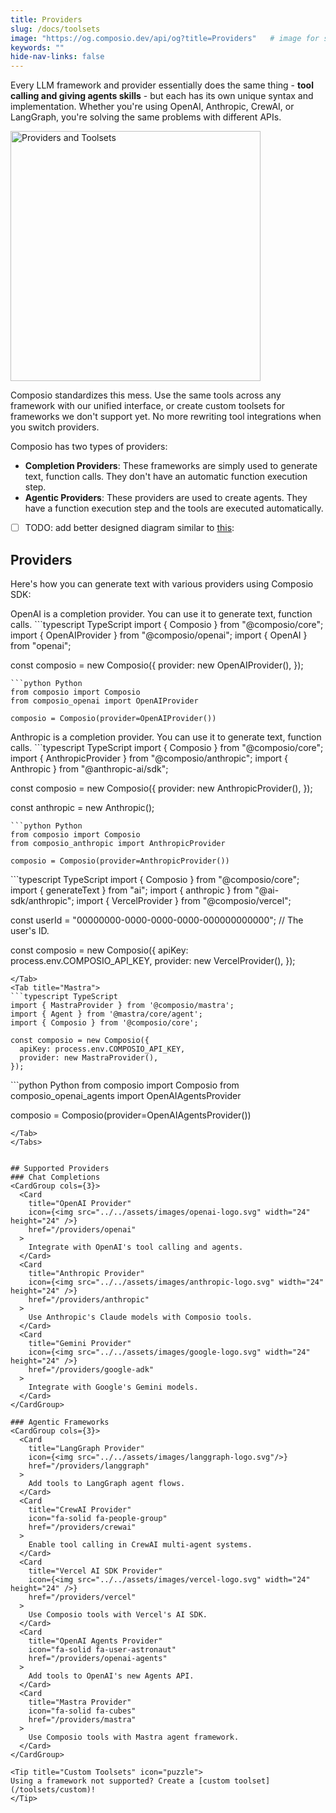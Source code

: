 ```yaml
---
title: Providers
slug: /docs/toolsets
image: "https://og.composio.dev/api/og?title=Providers"   # image for socials
keywords: ""
hide-nav-links: false
---
```


Every LLM framework and provider essentially does the same thing - **tool calling and giving agents skills** - but each has its own unique syntax and implementation. Whether you're using OpenAI, Anthropic, CrewAI, or LangGraph, you're solving the same problems with different APIs.

<Frame>
  <img src="../../assets/images/providers-and-toolsets.png" alt="Providers and Toolsets" width="400px" height="auto"/>
</Frame>

Composio standardizes this mess. Use the same tools across any framework with our unified interface, or create custom toolsets for frameworks we don't support yet. No more rewriting tool integrations when you switch providers.

Composio has two types of providers:
- **Completion Providers**: These frameworks are simply used to generate text, function calls. They don't have an automatic function execution step.
- **Agentic Providers**: These providers are used to create agents. They have a function execution step and the tools are executed automatically.

- [ ]  TODO: add better designed diagram similar to [this](https://ai-sdk.dev/_next/image?url=%2Fimages%2Fai-sdk-diagram.png&w=1920&q=75&dpl=dpl_5bkBm3re18HTqMoueMjBykW24TVg):

## Providers
Here's how you can generate text with various providers using Composio SDK:

<Tabs>
<Tab title="OpenAI (Default)">
OpenAI is a completion provider. You can use it to generate text, function calls.
<CodeGroup>
```typescript TypeScript
import { Composio } from "@composio/core";
import { OpenAIProvider } from "@composio/openai";
import { OpenAI } from "openai";

const composio = new Composio({
  provider: new OpenAIProvider(),
});

```
```python Python
from composio import Composio
from composio_openai import OpenAIProvider

composio = Composio(provider=OpenAIProvider())
```
</CodeGroup>
</Tab>
<Tab title="Anthropic">
Anthropic is a completion provider. You can use it to generate text, function calls.
<CodeGroup>
```typescript TypeScript
import { Composio } from "@composio/core";
import { AnthropicProvider } from "@composio/anthropic";
import { Anthropic } from "@anthropic-ai/sdk";

const composio = new Composio({
  provider: new AnthropicProvider(),
});

const anthropic = new Anthropic();
```
```python Python
from composio import Composio
from composio_anthropic import AnthropicProvider

composio = Composio(provider=AnthropicProvider())
```
</CodeGroup>
</Tab>
<Tab title="Vercel AI SDK">
```typescript TypeScript
import { Composio } from "@composio/core";
import { generateText } from "ai";
import { anthropic } from "@ai-sdk/anthropic";
import { VercelProvider } from "@composio/vercel";

const userId = "00000000-0000-0000-0000-000000000000"; // The user's ID.

const composio = new Composio({
  apiKey: process.env.COMPOSIO_API_KEY,
  provider: new VercelProvider(),
});
```
</Tab>
<Tab title="Mastra">
```typescript TypeScript
import { MastraProvider } from '@composio/mastra';
import { Agent } from '@mastra/core/agent';
import { Composio } from '@composio/core';

const composio = new Composio({
  apiKey: process.env.COMPOSIO_API_KEY,
  provider: new MastraProvider(),
});

```
</Tab>
<Tab title="OpenAI Agents">
```python Python
from composio import Composio
from composio_openai_agents import OpenAIAgentsProvider

composio = Composio(provider=OpenAIAgentsProvider())
```
</Tab>
</Tabs>


## Supported Providers
### Chat Completions
<CardGroup cols={3}>
  <Card
    title="OpenAI Provider"
    icon={<img src="../../assets/images/openai-logo.svg" width="24" height="24" />}
    href="/providers/openai"
  >
    Integrate with OpenAI's tool calling and agents.
  </Card>
  <Card
    title="Anthropic Provider"
    icon={<img src="../../assets/images/anthropic-logo.svg" width="24" height="24" />}
    href="/providers/anthropic"
  >
    Use Anthropic's Claude models with Composio tools.
  </Card>
  <Card
    title="Gemini Provider"
    icon={<img src="../../assets/images/google-logo.svg" width="24" height="24" />}
    href="/providers/google-adk"
  >
    Integrate with Google's Gemini models.
  </Card>
</CardGroup>

### Agentic Frameworks
<CardGroup cols={3}>
  <Card
    title="LangGraph Provider"
    icon={<img src="../../assets/images/langgraph-logo.svg"/>}
    href="/providers/langgraph"
  >
    Add tools to LangGraph agent flows.
  </Card>
  <Card
    title="CrewAI Provider"
    icon="fa-solid fa-people-group"
    href="/providers/crewai"
  >
    Enable tool calling in CrewAI multi-agent systems.
  </Card>
  <Card
    title="Vercel AI SDK Provider"
    icon={<img src="../../assets/images/vercel-logo.svg" width="24" height="24" />}
    href="/providers/vercel"
  >
    Use Composio tools with Vercel's AI SDK.
  </Card>
  <Card
    title="OpenAI Agents Provider"
    icon="fa-solid fa-user-astronaut"
    href="/providers/openai-agents"
  >
    Add tools to OpenAI's new Agents API.
  </Card>
  <Card
    title="Mastra Provider"
    icon="fa-solid fa-cubes"
    href="/providers/mastra"
  >
    Use Composio tools with Mastra agent framework.
  </Card>
</CardGroup>

<Tip title="Custom Toolsets" icon="puzzle">
Using a framework not supported? Create a [custom toolset](/toolsets/custom)!
</Tip>